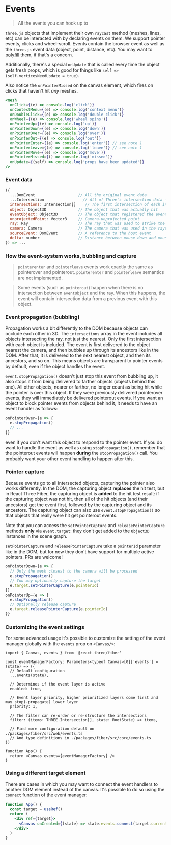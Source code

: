 # Events

>All the events you can hook up to

`three.js` objects that implement their own `raycast` method (meshes, lines, etc) can be interacted with by declaring events on them. We support pointer events, clicks and wheel-scroll. Events contain the browser event as well as the `three.js` event data (object, point, distance, etc). You may want to [polyfill](https://github.com/jquery/PEP) them, if that's a concern.

Additionally, there's a special `onUpdate` that is called every time the object gets fresh props, which is good for things like `self => (self.verticesNeedUpdate = true)`.

Also notice the `onPointerMissed` on the canvas element, which fires on clicks that haven't hit _any_ meshes.

```jsx
<mesh
  onClick={(e) => console.log('click')}
  onContextMenu={(e) => console.log('context menu')}
  onDoubleClick={(e) => console.log('double click')}
  onWheel={(e) => console.log('wheel spins')}
  onPointerUp={(e) => console.log('up')}
  onPointerDown={(e) => console.log('down')}
  onPointerOver={(e) => console.log('over')}
  onPointerOut={(e) => console.log('out')}
  onPointerEnter={(e) => console.log('enter')} // see note 1
  onPointerLeave={(e) => console.log('leave')} // see note 1
  onPointerMove={(e) => console.log('move')}
  onPointerMissed={() => console.log('missed')}
  onUpdate={(self) => console.log('props have been updated')}
/>
```

### Event data

```jsx
({
  ...DomEvent                   // All the original event data
  ...Intersection                 // All of Three's intersection data - see note 2
  intersections: Intersection[]    // The first intersection of each intersected object
  object: Object3D              // The object that was actually hit
  eventObject: Object3D         // The object that registered the event
  unprojectedPoint: Vector3     // Camera-unprojected point
  ray: Ray                      // The ray that was used to strike the object
  camera: Camera                // The camera that was used in the raycaster
  sourceEvent: DomEvent         // A reference to the host event
  delta: number                 // Distance between mouse down and mouse up event in pixels
}) => ...
```

### How the event-system works, bubbling and capture

> `pointerenter` and `pointerleave` events work exactly the same as pointerover and pointerout. `pointerenter` and `pointerleave` semantics are not implemented.

> Some events (such as `pointerout`) happen when there is no intersection between `eventObject` and the ray. When this happens, the event will contain intersection data from a previous event with this object.


### Event propagation (bubbling)

Propagation works a bit differently to the DOM because objects can occlude each other in 3D. The `intersections` array in the event includes all objects intersecting the ray, not just the nearest. Only the first intersection with each object is included.
The event is first delivered to the object nearest the camera, and then bubbles up through its ancestors like in the DOM. After that, it is delivered to the next nearest object, and then its ancestors, and so on. This means objects are transparent to pointer events by default, even if the object handles the event.

`event.stopPropagation()` doesn't just stop this event from bubbling up, it also stops it from being delivered to farther objects (objects behind this one). All other objects, nearer or farther, no longer count as being hit while the pointer is over this object. If they were previously delivered pointerover events, they will immediately be delivered pointerout events. If you want an object to block pointer events from objects behind it, it needs to have an event handler as follows:

```jsx
onPointerOver={e => {
  e.stopPropagation()
  // ...
}}
```

even if you don't want this object to respond to the pointer event. If you do want to handle the event as well as using `stopPropagation()`, remember that the pointerout events will happen **during** the `stopPropagation()` call. You probably want your other event handling to happen after this.

### Pointer capture

Because events go to all intersected objects, capturing the pointer also works differently. In the DOM, the capturing object **replaces** the hit test, but in React Three Fiber, the capturing object is **added** to the hit test result: if the capturing object was not hit, then all of the hit objects (and their ancestors) get the event first, followed by the capturing object and its ancestors. The capturing object can also use `event.stopPropagation()` so that objects that really were hit get pointerout events.

Note that you can access the `setPointerCapture` and `releasePointerCapture` methods **only** via `event.target`: they don't get added to the `Object3D` instances in the scene graph.

`setPointerCapture` and `releasePointerCapture` take a `pointerId` parameter like in the DOM, but for now they don't have support for multiple active pointers. PRs are welcome!

```jsx
onPointerDown={e => {
  // Only the mesh closest to the camera will be processed
  e.stopPropagation()
  // You may optionally capture the target
  e.target.setPointerCapture(e.pointerId)
}}
onPointerUp={e => {
  e.stopPropagation()
  // Optionally release capture
  e.target.releasePointerCapture(e.pointerId)
}}
```

### Customizing the event settings

For some advanced usage it's possible to customize the setting of the event manager globally with the `events` prop on `<Canvas/>`:

```tsx
import { Canvas, events } from '@react-three/fiber'

const eventManagerFactory: Parameters<typeof Canvas>[0]['events'] = (state) => ({
  // Default configuration
  ...events(state),

  // Determines if the event layer is active
  enabled: true,

  // Event layer priority, higher prioritized layers come first and may stop(-propagate) lower layer
  priority: 1,

  // The filter can re-order or re-structure the intersections
  filter: (items: THREE.Intersection[], state: RootState) => items,

  // Find more configuration default on ./packages/fiber/src/web/events.ts
  // And type definitions in ./packages/fiber/src/core/events.ts
})

function App() {
  return <Canvas events={eventManagerFactory} />
}
```

### Using a different target element

There are cases in which you may want to connect the event handlers to another DOM element instead of the canvas. It's possible to do so using the `connect` function of the event manager:

```jsx
function App() {
  const target = useRef()
  return (
    <div ref={target}>
      <Canvas onCreated={(state) => state.events.connect(target.current)}></Canvas>
    </div>
  )
}
```
